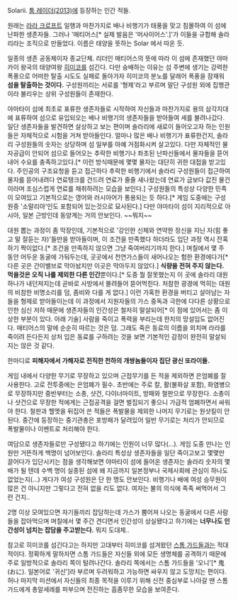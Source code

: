 Solarii. [[툼 레이더(2013)]]에 등장하는 인간 적들.

원래는 [[라라 크로프트]] 일행과 마찬가지로 배나 비행기가 태풍을 맞고 침몰하여 이 섬에 난파한 생존자들. 그러나 '매티어스[* 실제 발음은 '머사이어스'.]'가 이들을 규합해 솔라리라는 조직으로 만들었다. 이름은 태양을 뜻하는 Solar 에서 따온 듯.

일종의 생존 공동체이자 종교단체. 리더인 매티어스의 뜻에 따라 이 섬에 존재했던 야마카이 왕국의 태양여왕 [[히미코]]를 섬긴다. 다만 숭배하는 이유는 섬 주변에 생기는 강력한 폭풍으로 어떠한 탈출 시도도 실패로 돌아가자 히미코의 분노를 달래어 폭풍을 잠재워 '''섬을 탈출하는 것이다.''' 구성원끼리는 서로를 '형제'라고 부르며 말단 구성원 외에 집행관이라 불리우는 상위 구성원들이 존재한다.

야마타이 섬에 최초로 표류한 생존자들로 시작하여 자신들과 마찬가지로 용의 삼각지대에 표류하여 섬으로 유입되오는 배나 비행기의 생존자들을 받아들여 세를 불려나갔다. 일단 생존자들을 발견하면 살상하고 보는 편이며 솔라리에 새로이 들어오고자 하는 인원들은 자체적으로 시험을 거쳐 받아들인다. 얼마나 많은 배나 비행기가 표류한건지, 솔라리 구성원들의 숫자는 상당하며 섬 일부를 아예 거점화시켜 살고있다. 다만 자체적인 물자공급이 안되어 섬으로 들어오는 추락한 비행기나 좌초된 난파선들에서 물자들을 뜯어내어 수요를 충족하고있다.[* 이런 방식때문에 몇몇 물자는 대단히 귀한 대접을 받고있다. 주인공의 구조요청을 듣고 접근하다 추락한 비행기에서 솔라리 구성원들이 접근하여 물자를 뜯어내려다 연료탱크를 건드려 연료가 줄줄 새나왔는데 연료가 금보다 값진 물건이라며 조심스럽게 연료를 채취하려는 모습을 보인다.] 구성원들의 특성상 다양한 민족이 모여있고 기본적으로는 영어와 러시아어가 통용되는 듯 하다.[* 게임 도중에는 구성원중 '소말리아'인도 포함되어 있는것으로 묘사된다.] 다만 야마타이 섬이 지리적으로 아시아, 일본 근방인데 동양계는 거의 안보인다. ~~뭐지~~

대원 뽑는 과정이 좀 막장인데, 기본적으로 '강인한 신체와 연약한 정신을 지닌 자(힘 좋고 말 잘듣는 자)'들만을 받아들이며, 이 조건을 만족했다 하더라도 입단 과정 역시 잔혹하기 짝이없다.[* 조건을 만족하지 않으면 그냥 죽여버리기까지 한다.] 며칠에서 몇 주 동안 어두운 동굴에 가둬두는데, 곳곳에서 천연가스들이 새어나오는 험한 환경에다가[* 다른 곳은 간이밸브로 막아놨지만 이곳은 막아두지 않았다.] '''식량을 전혀 주지 않는다. 먹을것은 오직 나를 제외한 다른 인간'''뿐이다.[* 도중 뭘 잘못했는지 이 곳에 솔라리 대원 하나가 내던져지는데 곧바로 사방에서 몰려들어 뜯어먹힌다. 처참한 광경에 먹히는 대원의 비참한 비명소리를 덤, 좀비와 다를 게 없다.] 이런 가혹한 환경을 버티고 살아남는 자들을 형제로 받아들이는데 이 과정에서 지원자들의 가스 중독과 극한에 다다른 상황으로 인한 심신 저하 때문에 생존자들의 인간성은 철저히 말살되어[* 이 점에 있어서는 좀 이상한 부분이 있다. 아래 기술] 사람을 죽이고 폭력을 부리는데 한치의 망설임도 없어진다. 매티어스의 말에 순순히 따르는 것은 덤. 그래도 죽은 동료의 이름을 외치며 라라를 죽이려 든다든지 상처 입은 동료를 구하려는 것을 보면 기본적인 감정이 완전히 말살되지는 않은 것 같다.

한마디로 '''피해자에서 가해자로 전직한 천하의 개쌍놈들이자 집단 광신 또라이들.'''

게임 내에서 다양한 무기로 무장하고 있으며 근접무기를 든 적을 제외하면 은엄폐를 잘 사용한다. 고로 전투중에는 은엄폐가 필수. 초반에는 주로 칼, 활(불화살 포함), 화염병으로 무장하지만 중반부터는 소총, 샷건, 다이너마이트, 방패와 철판으로 무장한다. 소총이나 샷건으로 무장한 적에게는 근접공격을 걸면 벌집되기 좋으니 가급적 엄폐하면서 싸워야 한다. 철판과 헬멧을 뒤집어 쓴 적들은 폭발물을 제외한 나머지 무기로는 원샷킬이 안된다. 중간에 등장하는 중기관총은 포방패가 달려있어 일반 무기로는 처리가 안되므로 폭발물이나 이벤트로 처리해야 한다.

여담으로 생존자들로만 구성됐다고 하기에는 인원이 너무 많다(...). 게임 도중 만나는 인원만 거뜬하게 백명이 넘어보인다. 솔라리 특성상 생존자들을 일단 죽이고보고 몇몇만 끌어다가 입단시키는 점을 생각해보면 야마타이 섬에 들어온 생존자는 솔라리 숫자의 몇 배가 될 텐데 수백 명이 실종된 섬에 왜 지금까지 일본정부나 국제사회에 관심이 하나도 없었는지(...) 게다가 여성 구성원은 단 한 명도 안보인다. 비행기나 배에 여성 승무원이 많은 건 아니지만 그렇다고 전혀 없을 리도 없다. 여자는 불의 의식에 족족 써먹어서 그런 건지..

2명 이상 모여있으면 자기들끼리 잡담하는데 가스가 뿜어져 나오는 동굴에서 다른 사람들을 잡아먹으며 며칠에서 몇 주간 견디면서 인간성이 상실됐다고 하기에는 '''너무나도 인간성이 넘치는 잡담을 주고받는다.''' 뭐지 도대체.. 

참고로 히미코를 섬긴다고는 하지만 고대부터 히미코를 섬겨왔던 [[스톰 가드]]들과는 적대적이다. 정확하게 말하자면 스톰 가드들은 자신들 외에 모든 생명체를 공격하기 때문에 주로 일방적으로 솔라리 쪽이 털려나간다. 솔라리 쪽에서는 스톰 가드들을 '오니'[* 鬼(おに). 일본어로 '귀신']라 부르며 두려워하고 가능하면 싸우지 않고 도망치는 편이다. 허나 마지막 미션에서 자신들의 최종 목적을 이루기 위해 신전 중심부로 나아갈 땐 스톰 가드에게 총알세례를 퍼부으며 전진하는 흠좀무한 모습을 보여준다. 
